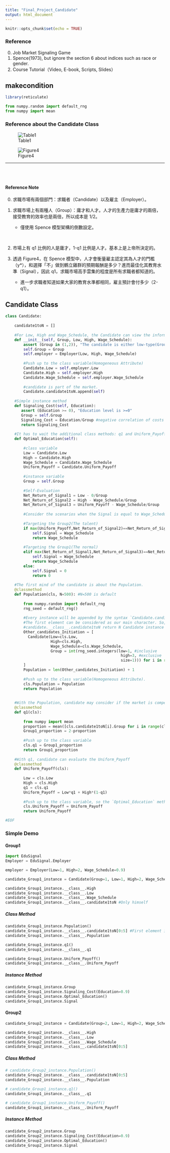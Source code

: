 ```yaml
---
title: "Final_Project_Candidate"
output: html_document
---
```


```r
knitr::opts_chunk$set(echo = TRUE)
```

### Reference

0. Job Market Signaling Game
1. Spence(1973), but ignore the section 6 about indices such as race or gender.
2. Course Tutorial（Video, E-book, Scripts, Slides）

## makecondition

```r
library(reticulate)
```

```python
from numpy.random import default_rng
from numpy import mean
```


### Reference about the Candidate Class

![Table1](./Figures/Table1.png)

![Figure4](./Figures/Figure4.png)

---

<br>
<br>

#### Reference Note

0. 求職市場有兩個部門：求職者（Candidate）以及雇主（Employer）。

1. 求職市場上有兩種人（Group）：庸才和人才。人才的生產力是庸才的兩倍，接受教育的效率也是兩倍，所以成本是 1/2。

   - 僅使用 Spence 模型架構的倒數設定。
   
<br>

2. 市場上有 q1 比例的人是庸才，1-q1 比例是人才。基本上是上帝所決定的。

3. 透過 Figure4，在 Spence 模型中，人才會衡量雇主認定其為人才的門檻（y*），和選擇「不」做到鶴立雞群的預期報酬是多少？進而最佳化其教育水準（Signal），因此 q1，求職市場高手雲集的程度是所有求職者都知道的。

   - 進一步求職者知道如果大家的教育水準都相同，雇主預計會付多少（2-q1）。

## Candidate Class

```python
class Candidate: 
    
    candidate1toN = []
    
    #For Low, High and Wage_Schedule, the Candidate can view the information provided from the employer.
    def __init__(self, Group, Low, High, Wage_Schedule):
        assert (Group in (1,2)), "The candidate is either low-type(Group=1) or high-type(Group=2)"
        self.Group = Group
        self.employer = Employer(Low, High, Wage_Schedule)
        
        #Push up to the class variable(Homogeneous Attribute)
        Candidate.Low = self.employer.Low
        Candidate.High = self.employer.High
        Candidate.Wage_Schedule = self.employer.Wage_Schedule
        
        #candidate is part of the market.
        Candidate.candidate1toN.append(self)
        
    #Simple instance method
    def Signaling_Cost(self, Education):
       assert (Education >= 0), "Education level is >=0"
       Group = self.Group
       Signaling_Cost = Education/Group #negative correlation of costs and productivity.
       return Signaling_Cost
    
    #It has to wait the additional class methods: q1 and Uniform_Payoff
    def Optimal_Education(self):
      
        #class variable
        Low = Candidate.Low
        High = Candidate.High
        Wage_Schedule = Candidate.Wage_Schedule
        Uniform_Payoff = Candidate.Uniform_Payoff
        
        #instance variable
        Group = self.Group
        
        #Self-Evaluation
        Net_Return_of_Signal1 = Low - 0/Group
        Net_Return_of_Signal2 = High - Wage_Schedule/Group
        Net_Return_of_Signal3 = Uniform_Payoff - Wage_Schedule/Group
        
        #Consider the scenarios when the Signal is equal to Wage_Schedule.
        
        #Targeting the Group2(The talent)
        if max(Uniform_Payoff,Net_Return_of_Signal2)==Net_Return_of_Signal2:
            self.Signal = Wage_Schedule
            return Wage_Schedule
        
        #Targeting the Group1(The normal)
        elif max(Net_Return_of_Signal1,Net_Return_of_Signal3)==Net_Return_of_Signal3:
            self.Signal = Wage_Schedule
            return Wage_Schedule
        else:
            self.Signal = 0
            return 0
     
    #The first mind of the candidate is about the Population.
    @classmethod
    def Population(cls, N=500): #N=500 is default
      
        from numpy.random import default_rng
        rng_seed = default_rng()
        
        #Every instance will be appended by the syntax `Candidate.candidate1toN.append(self)`
        #The first element can be considered as our main character. So, we need N-1
        #candidate.__class__.candidate1toN return N Candidate instance
        Other_candidates_Initiation = [
          Candidate(Low=cls.Low,
                    High=cls.High,
                    Wage_Schedule=cls.Wage_Schedule,
                    Group = int(rng_seed.integers(low=1, #inclusive
                                                   high=3, #exclusive
                                                   size=1))) for i in range(N-1)
        ]
        Population = len(Other_candidates_Initiation) + 1
        
        #Push up to the class variable(Homogeneous Attribute).
        cls.Population = Population
        return Population
    
    
    #With the Population, candidate may consider if the market is competitive.
    @classmethod
    def q1(cls):
        
        from numpy import mean
        proportion = mean([cls.candidate1toN[i].Group for i in range(cls.Population)])
        Group1_proportion = 2-proportion
        
        #Push up to the class variable
        cls.q1 = Group1_proportion 
        return Group1_proportion
      
    #With q1, candidate can evaluate the Uniform_Payoff
    @classmethod
    def Uniform_Payoff(cls): 
      
        Low = cls.Low
        High = cls.High
        q1 = cls.q1 
        Uniform_Payoff = Low*q1 + High*(1-q1)
        
        #Push up to the class variable, so the `Optimal_Education` method can be done.
        cls.Uniform_Payoff = Uniform_Payoff
        return Uniform_Payoff

#EOF
```

### Simple Demo

#### Group1

```python
import EduSignal
Employer = EduSignal.Employer
```

```python
employer = Employer(Low=1, High=2, Wage_Schedule=0.9)
```

```python
candidate_Group1_instance = Candidate(Group=1, Low=1, High=2, Wage_Schedule=0.9)
```

```python
candidate_Group1_instance.__class__.High
candidate_Group1_instance.__class__.Low
candidate_Group1_instance.__class__.Wage_Schedule
candidate_Group1_instance.__class__.candidate1toN #Only himself
```

##### Class Method 

```python
candidate_Group1_instance.Population()
candidate_Group1_instance.__class__.candidate1toN[0:5] #First element in candidate1toN is our main character.
candidate_Group1_instance.__class__.Population
```

```python
candidate_Group1_instance.q1()
candidate_Group1_instance.__class__.q1
```

```python
candidate_Group1_instance.Uniform_Payoff()
candidate_Group1_instance.__class__.Uniform_Payoff
```

##### Instance Method 

```python
candidate_Group1_instance.Group
candidate_Group1_instance.Signaling_Cost(Education=0.9)
candidate_Group1_instance.Optimal_Education()
candidate_Group1_instance.Signal
```

#### Group2

```python
candidate_Group2_instance = Candidate(Group=2, Low=1, High=2, Wage_Schedule=0.9)
```

```python
candidate_Group2_instance.__class__.High
candidate_Group2_instance.__class__.Low
candidate_Group2_instance.__class__.Wage_Schedule
candidate_Group2_instance.__class__.candidate1toN[0:5]
```

##### Class Method 

```python
# candidate_Group2_instance.Population()
candidate_Group2_instance.__class__.candidate1toN[0:5]
candidate_Group2_instance.__class__.Population
```

```python
# candidate_Group1_instance.q1()
candidate_Group1_instance.__class__.q1
```

```python
# candidate_Group1_instance.Uniform_Payoff()
candidate_Group1_instance.__class__.Uniform_Payoff
```

##### Instance Method 

```python
candidate_Group2_instance.Group
candidate_Group2_instance.Signaling_Cost(Education=0.9)
candidate_Group2_instance.Optimal_Education()
candidate_Group2_instance.Signal
```

